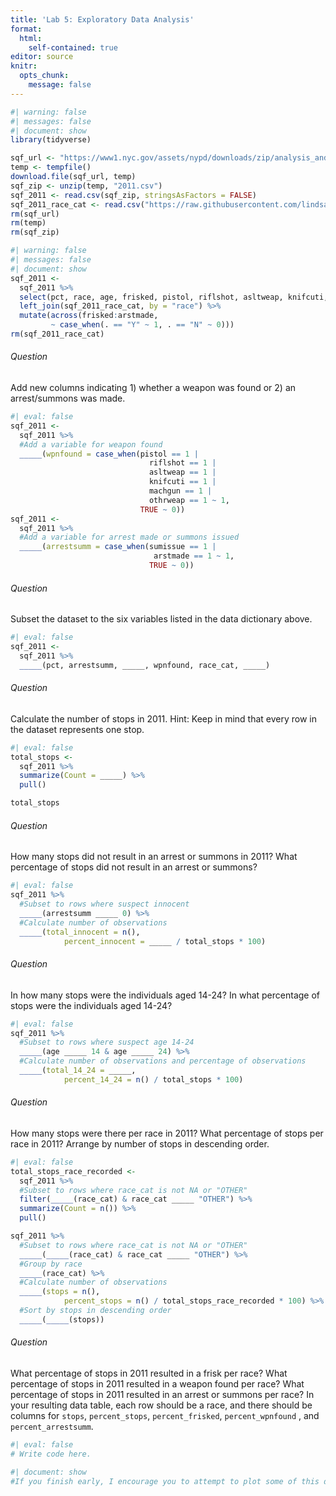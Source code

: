 ```yaml
---
title: 'Lab 5: Exploratory Data Analysis'
format:
  html:
    self-contained: true
editor: source
knitr:
  opts_chunk:
    message: false
---
```


```r
#| warning: false
#| messages: false
#| document: show
library(tidyverse)

sqf_url <- "https://www1.nyc.gov/assets/nypd/downloads/zip/analysis_and_planning/stop-question-frisk/sqf-2011-csv.zip"
temp <- tempfile()
download.file(sqf_url, temp)
sqf_zip <- unzip(temp, "2011.csv")
sqf_2011 <- read.csv(sqf_zip, stringsAsFactors = FALSE) 
sqf_2011_race_cat <- read.csv("https://raw.githubusercontent.com/lindsaypoirier/STS-101/master/Data/SQF/sqf_race_categories.csv", stringsAsFactors = FALSE) 
rm(sqf_url)
rm(temp)
rm(sqf_zip)
```

```r
#| warning: false
#| messages: false
#| document: show
sqf_2011 <- 
  sqf_2011 %>% 
  select(pct, race, age, frisked, pistol, riflshot, asltweap, knifcuti, machgun, othrweap, sumissue, arstmade) %>%
  left_join(sqf_2011_race_cat, by = "race") %>%
  mutate(across(frisked:arstmade, 
         ~ case_when(. == "Y" ~ 1, . == "N" ~ 0)))
rm(sqf_2011_race_cat)
```

###### Question

::: question

Add new columns indicating 1) whether a weapon was found or 2) an arrest/summons was made.
:::


```r
#| eval: false
sqf_2011 <- 
  sqf_2011 %>%
  #Add a variable for weapon found
  _____(wpnfound = case_when(pistol == 1 |
                               riflshot == 1 | 
                               asltweap == 1 |
                               knifcuti == 1 | 
                               machgun == 1 | 
                               othrweap == 1 ~ 1,
                             TRUE ~ 0))
sqf_2011 <- 
  sqf_2011 %>%
  #Add a variable for arrest made or summons issued
  _____(arrestsumm = case_when(sumissue == 1 | 
                                arstmade == 1 ~ 1,
                               TRUE ~ 0))
```

###### Question

::: question

Subset the dataset to the six variables listed in the data dictionary above.
:::


```r
#| eval: false
sqf_2011 <-
  sqf_2011 %>%
  _____(pct, arrestsumm, _____, wpnfound, race_cat, _____)
```

###### Question

::: question
Calculate the number of stops in 2011. Hint: Keep in mind that every row in the dataset represents one stop.
:::


```r
#| eval: false
total_stops <-
  sqf_2011 %>%
  summarize(Count = _____) %>%
  pull()

total_stops
```

###### Question

::: question
How many stops did not result in an arrest or summons in 2011? What percentage of stops did not result in an arrest or summons?
:::


```r
#| eval: false
sqf_2011 %>%
  #Subset to rows where suspect innocent
  _____(arrestsumm _____ 0) %>% 
  #Calculate number of observations
  _____(total_innocent = n(), 
            percent_innocent = _____ / total_stops * 100)
```

###### Question

::: question

In how many stops were the individuals aged 14-24? In what percentage of stops were the individuals aged 14-24?
:::


```r
#| eval: false
sqf_2011 %>%
  #Subset to rows where suspect age 14-24
  _____(age _____ 14 & age _____ 24) %>% 
  #Calculate number of observations and percentage of observations
  _____(total_14_24 = _____, 
            percent_14_24 = n() / total_stops * 100)
```

###### Question

::: question

How many stops were there per race in 2011? What percentage of stops per race in 2011? Arrange by number of stops in descending order.
:::


```r
#| eval: false
total_stops_race_recorded <-
  sqf_2011 %>%
  #Subset to rows where race_cat is not NA or "OTHER"
  filter(_____(race_cat) & race_cat _____ "OTHER") %>% 
  summarize(Count = n()) %>%
  pull()

sqf_2011 %>%
  #Subset to rows where race_cat is not NA or "OTHER"
  _____(_____(race_cat) & race_cat _____ "OTHER") %>% 
  #Group by race
  _____(race_cat) %>% 
  #Calculate number of observations
  _____(stops = n(), 
            percent_stops = n() / total_stops_race_recorded * 100) %>%
  #Sort by stops in descending order
  _____(_____(stops)) 
```

###### Question

::: question

What percentage of stops in 2011 resulted in a frisk per race? What percentage of stops in 2011 resulted in a weapon found per race? What percentage of stops in 2011 resulted in an arrest or summons per race? In your resulting data table, each row should be a race, and there should be columns for `stops`, `percent_stops`, `percent_frisked`, `percent_wpnfound` , and `percent_arrestsumm`.
:::


```r
#| eval: false
# Write code here. 
```

```r
#| document: show
#If you finish early, I encourage you to attempt to plot some of this data below using `ggplot()`!
```

